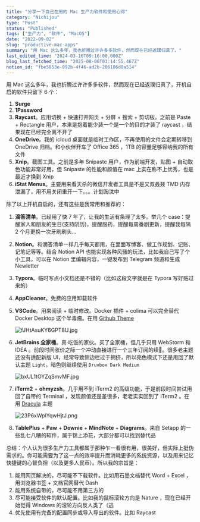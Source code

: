 ```yaml
---
title: "分享一下自己在用的 Mac 生产力软件和使用心得"
category: "Nichijou"
type: "Post"
status: "Published"
tags: ["生产力", "软件", "MacOS"]
date: "2022-09-02"
slug: "productive-mac-apps"
summary: "用 Mac 这么多年，我也折腾过许许多多软件，然而现在已经返璞归真了。"
last_edited_time: "2024-03-16T09:16:00.000Z"
blog_last_fetched_time: "2025-08-06T03:14:55.467Z"
notion_id: "fbe5853e-092b-4f46-ad2b-206186d0a514"
---
```



用 Mac 这么多年，我也折腾过许许多多软件，然而现在已经返璞归真了，开机自启的软件只留下 6 个：

1. **Surge**
2. **1Password**
3. **Raycast**。应用切换 + 快速打开网页 + 分屏 + 搜索 + 剪切板。之前是 Paste + Rectangle 用户，本来是抱着能少装一个是一个的目的才装了 raycast ，结果现在已经完全离不开了
4. **OneDrive**。我的 icloud 桌面就是临时工作区，不再使用的文件会定期转移到 OneDrive 归档。和小伙伴开车了 Office 365 ，1TB 的容量足够容纳我的所有文件
5. **Xnip**。截图工具。之前是多年 Snipaste 用户，作为前端开发，贴图 + 自动取色功能非常好用，但 Snipaste 的性能和颜值在 mac 上实在称不上优秀，也是最近才换到 Xnip
6. **iStat Menus**。主要用来看天杀的微信开发者工具是不是又双叒叕 TMD 内存泄漏了，用不用关闭重开一下。。。计划淘汰中

除了以上开机自启的，还有这些是我常用和推荐的：

1. **滴答清单**。已经用了快 7 年了，让我的生活有条理了太多。举几个 case：提醒家人和朋友的生日(支持阴历)，提醒服药，提醒每周番剧更新，提醒我每隔 2 个月更换一次牙刷刷头...
2. **Notion**。和滴答清单一样几乎每天都用，在里面写博客、做工作规划、记账、记笔记等等。结合 Notion API 也能实现各种风骚的玩法，比如我自己写了个小工具，可以在 Notion 里编辑内容，一键发布到 Telegram 频道和生成 Newletter
3. **Typora**。临时写点小文档还是不错的（比如这段文字就是在 Typora 写好贴过来的）
4. **AppCleaner**。免费的应用卸载软件
5. **VSCode**。用来阅读 + 临时修改。Docker 插件 + colima 可以完全替代 Docker Desktop 这个半毒瘤。在用 [Github Theme](https://marketplace.visualstudio.com/items?itemName=GitHub.github-vscode-theme)

	![fJHtAsuKY6GPT8U.jpg](https://cdn.sa.net/2024/03/16/fJHtAsuKY6GPT8U.jpg)

6. **JetBrains 全家桶**。真·吃饭的家伙。买了全家桶，但几乎只用 WebStorm 和 IDEA 。前段时间涨价之际一个冲动直接进行一个三年订阅的续🌚。很多老主题还没有适配新版 UI，经常导致侧边栏过于拥挤，所以亮色模式下还是用回了默认主题 `Light`，暗色则继续使用 `Druvbox Dark Medium`

	![bxUL1tOYZqSmvMF.jpg](https://cdn.sa.net/2024/03/16/bxUL1tOYZqSmvMF.jpg)

7. **iTerm2** + **ohmyzsh**。几乎用不到 iTerm2 的高级功能，于是前段时间尝试用回了自带的 Terminal ，发现颜值还是差很多，老老实实回到了 iTerm2 。在用 [Dracula](https://raw.githubusercontent.com/mbadolato/iTerm2-Color-Schemes/master/schemes/Dracula.itermcolors) 主题

	![23P6xWplYqwHjtJ.png](https://cdn.sa.net/2024/03/16/23P6xWplYqwHjtJ.png)

8. **TablePlus** + **Paw** + **Downie** + **MindNote** + **Diagrams**。来自 Setapp 的一些乱七八糟的软件，属于锦上添花，大部分都可以找到替代品

总结：个人认为很多生产力工具都属于那种乍一看很有用，很美好，但实际上挺伪需求的。你可能需要为了这一点的效率提升而消耗更多的系统资源，以及用来记忆快捷键的心智负担（以及更多人民币）。所以我的宗旨是：

1. 能用网页解决的，尽可能不下载软件。比如用石墨文档替代 Word + Excel ，用浏览器书签 + 文档官网替代 Dash
2. 能用系统自带的，尽可能不用第三方的
3. 尽可能接受软件的默认配置。比如我的鼠标滚轮方向是 Nature ，现在已经开始觉得 Windows 的滚轮方向反人类了（逃
4. 优先使用有完备的配置同步或导入导出的软件。比如 Raycast
